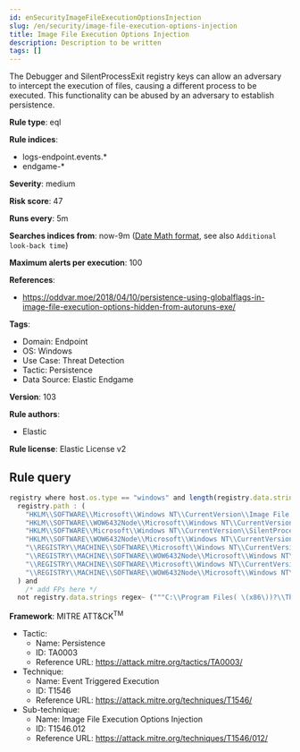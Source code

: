 ```yaml
---
id: enSecurityImageFileExecutionOptionsInjection
slug: /en/security/image-file-execution-options-injection
title: Image File Execution Options Injection
description: Description to be written
tags: []
---
```


<div id="image-file-execution-options-injection"></div>

The Debugger and SilentProcessExit registry keys can allow an adversary to intercept the execution of files, causing a different process to be executed. This functionality can be abused by an adversary to establish persistence.

**Rule type**: eql

**Rule indices**: 

* logs-endpoint.events.*
* endgame-*

**Severity**: medium

**Risk score**: 47

**Runs every**: 5m

**Searches indices from**: now-9m ([Date Math format](((ref))/common-options.html#date-math), see also <DocLink id="enSecurityRulesUiCreate" section="set-the-rules-schedule">`Additional look-back time`</DocLink>)

**Maximum alerts per execution**: 100

**References**: 

* https://oddvar.moe/2018/04/10/persistence-using-globalflags-in-image-file-execution-options-hidden-from-autoruns-exe/

**Tags**: 

* Domain: Endpoint
* OS: Windows
* Use Case: Threat Detection
* Tactic: Persistence
* Data Source: Elastic Endgame

**Version**: 103

**Rule authors**: 

* Elastic

**Rule license**: Elastic License v2

## Rule query

```js
registry where host.os.type == "windows" and length(registry.data.strings) > 0 and
  registry.path : (
    "HKLM\\SOFTWARE\\Microsoft\\Windows NT\\CurrentVersion\\Image File Execution Options\\*.exe\\Debugger",
    "HKLM\\SOFTWARE\\WOW6432Node\\Microsoft\\Windows NT\\CurrentVersion\\Image File Execution Options\\*\\Debugger",
    "HKLM\\SOFTWARE\\Microsoft\\Windows NT\\CurrentVersion\\SilentProcessExit\\*\\MonitorProcess",
    "HKLM\\SOFTWARE\\WOW6432Node\\Microsoft\\Windows NT\\CurrentVersion\\SilentProcessExit\\*\\MonitorProcess",
    "\\REGISTRY\\MACHINE\\SOFTWARE\\Microsoft\\Windows NT\\CurrentVersion\\Image File Execution Options\\*.exe\\Debugger",
    "\\REGISTRY\\MACHINE\\SOFTWARE\\WOW6432Node\\Microsoft\\Windows NT\\CurrentVersion\\Image File Execution Options\\*\\Debugger",
    "\\REGISTRY\\MACHINE\\SOFTWARE\\Microsoft\\Windows NT\\CurrentVersion\\SilentProcessExit\\*\\MonitorProcess",
    "\\REGISTRY\\MACHINE\\SOFTWARE\\WOW6432Node\\Microsoft\\Windows NT\\CurrentVersion\\SilentProcessExit\\*\\MonitorProcess"
  ) and
    /* add FPs here */
  not registry.data.strings regex~ ("""C:\\Program Files( \(x86\))?\\ThinKiosk\\thinkiosk\.exe""", """.*\\PSAppDeployToolkit\\.*""")

```

**Framework**: MITRE ATT&CK<sup>TM</sup>

* Tactic:
    * Name: Persistence
    * ID: TA0003
    * Reference URL: https://attack.mitre.org/tactics/TA0003/
* Technique:
    * Name: Event Triggered Execution
    * ID: T1546
    * Reference URL: https://attack.mitre.org/techniques/T1546/
* Sub-technique:
    * Name: Image File Execution Options Injection
    * ID: T1546.012
    * Reference URL: https://attack.mitre.org/techniques/T1546/012/

